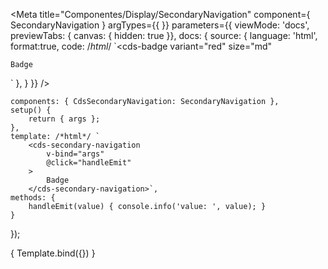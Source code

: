 
<Meta
	title="Componentes/Display/SecondaryNavigation"
	component={ SecondaryNavigation }
	argTypes={{
	}}
	parameters={{
		viewMode: 'docs',
		previewTabs: { canvas: { hidden: true }},
		docs: {
			source: {
				language: 'html',
				format:true,
				code: /*html*/
`<cds-badge
	variant="red"
	size="md"
>
	Badge
</cds-badge>`
			},
		}
	}}
/>

	components: { CdsSecondaryNavigation: SecondaryNavigation },
	setup() {
		return { args };
	},
	template: /*html*/ `
		<cds-secondary-navigation
			v-bind="args"
			@click="handleEmit"
		>
			Badge
		</cds-secondary-navigation>`,
	methods: {
		handleEmit(value) { console.info('value: ', value); }
	}
});

<Canvas>
	<Story
		name="SecondaryNavigation"
		args={{
			variant: 'red',
		}}
	>
		{ Template.bind({}) }
	</Story>
</Canvas>

<ArgsTable story="SecondaryNavigation" />

